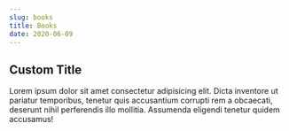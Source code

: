 ```yaml
---
slug: books
title: Books
date: 2020-06-09
---
```


## Custom Title

Lorem ipsum dolor sit amet consectetur adipisicing elit. Dicta inventore ut pariatur temporibus, tenetur quis accusantium corrupti rem a obcaecati, deserunt nihil perferendis illo mollitia. Assumenda eligendi tenetur quidem accusamus!

<SecLibrary />
